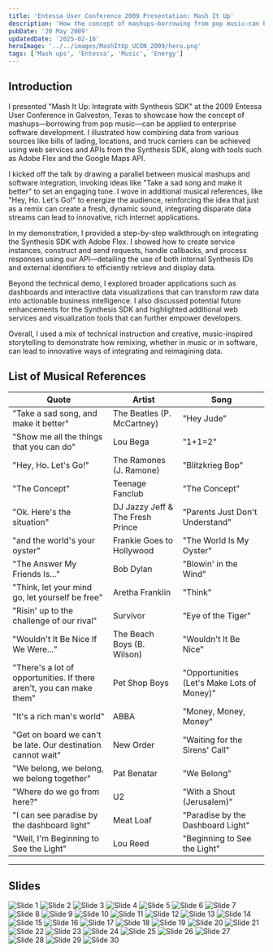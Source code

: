 ```yaml
---
title: 'Entessa User Conference 2009 Presentation: Mash It Up'
description: 'How the concept of mashups—borrowing from pop music—can be applied to enterprise software development.'
pubDate: '20 May 2009'
updatedDate: '2025-02-16'
heroImage: '../../images/MashItUp_UCON_2009/hero.png'
tags: ['Mash ups', 'Entessa', 'Music', 'Energy']
---
```




## Introduction

I presented "Mash It Up: Integrate with Synthesis SDK" at the 2009 Entessa User Conference in Galveston, Texas to showcase how the concept of mashups—borrowing from pop music—can be applied to enterprise software development. I illustrated how combining data from various sources like bills of lading, locations, and truck carriers can be achieved using web services and APIs from the Synthesis SDK, along with tools such as Adobe Flex and the Google Maps API.

I kicked off the talk by drawing a parallel between musical mashups and software integration, invoking ideas like "Take a sad song and make it better" to set an engaging tone. I wove in additional musical references, like "Hey, Ho. Let's Go!" to energize the audience, reinforcing the idea that just as a remix can create a fresh, dynamic sound, integrating disparate data streams can lead to innovative, rich internet applications.

In my demonstration, I provided a step-by-step walkthrough on integrating the Synthesis SDK with Adobe Flex. I showed how to create service instances, construct and send requests, handle callbacks, and process responses using our API—detailing the use of both internal Synthesis IDs and external identifiers to efficiently retrieve and display data.

Beyond the technical demo, I explored broader applications such as dashboards and interactive data visualizations that can transform raw data into actionable business intelligence. I also discussed potential future enhancements for the Synthesis SDK and highlighted additional web services and visualization tools that can further empower developers.

Overall, I used a mix of technical instruction and creative, music-inspired storytelling to demonstrate how remixing, whether in music or in software, can lead to innovative ways of integrating and reimagining data.

## List of Musical References

| Quote                                                                | Artist                           | Song                                       |
| -------------------------------------------------------------------- | -------------------------------- | ------------------------------------------ |
| "Take a sad song, and make it better"                                | The Beatles (P. McCartney)       | "Hey Jude"                                 |
| "Show me all the things that you can do"                             | Lou Bega                         | "1+1=2"                                    |
| "Hey, Ho. Let's Go!"                                                 | The Ramones (J. Ramone)          | "Blitzkrieg Bop"                           |
| "The Concept"                                                        | Teenage Fanclub                  | "The Concept"                              |
| "Ok. Here's the situation"                                           | DJ Jazzy Jeff & The Fresh Prince | "Parents Just Don't Understand"            |
| "and the world's your oyster"                                        | Frankie Goes to Hollywood        | "The World Is My Oyster"                   |
| "The Answer My Friends Is..."                                        | Bob Dylan                        | "Blowin' in the Wind"                      |
| "Think, let your mind go, let yourself be free"                      | Aretha Franklin                  | "Think"                                    |
| "Risin' up to the challenge of our rival"                            | Survivor                         | "Eye of the Tiger"                         |
| "Wouldn't It Be Nice If We Were..."                                  | The Beach Boys (B. Wilson)       | "Wouldn't It Be Nice"                      |
| "There's a lot of opportunities. If there aren't, you can make them" | Pet Shop Boys                    | "Opportunities (Let's Make Lots of Money)" |
| "It's a rich man's world"                                            | ABBA                             | "Money, Money, Money"                      |
| "Get on board we can't be late. Our destination cannot wait"         | New Order                        | "Waiting for the Sirens' Call"             |
| "We belong, we belong, we belong together"                           | Pat Benatar                      | "We Belong"                                |
| "Where do we go from here?"                                          | U2                               | "With a Shout (Jerusalem)"                 |
| "I can see paradise by the dashboard light"                          | Meat Loaf                        | "Paradise by the Dashboard Light"          |
| "Well, I'm Beginning to See the Light"                               | Lou Reed                         | "Beginning to See the Light"               |

---

## Slides

<Image src={slide1} alt="Slide 1" class="shadow-lg" />
<Image src={slide2} alt="Slide 2" class="shadow-lg" />
<Image src={slide3} alt="Slide 3" class="shadow-lg" />
<Image src={slide4} alt="Slide 4" class="shadow-lg" />
<Image src={slide5} alt="Slide 5" class="shadow-lg" />
<Image src={slide6} alt="Slide 6" class="shadow-lg" />
<Image src={slide7} alt="Slide 7" class="shadow-lg" />
<Image src={slide8} alt="Slide 8" class="shadow-lg" />
<Image src={slide9} alt="Slide 9" class="shadow-lg" />
<Image src={slide10} alt="Slide 10" class="shadow-lg" />
<Image src={slide11} alt="Slide 11" class="shadow-lg" />
<Image src={slide12} alt="Slide 12" class="shadow-lg" />
<Image src={slide13} alt="Slide 13" class="shadow-lg" />
<Image src={slide14} alt="Slide 14" class="shadow-lg" />
<Image src={slide15} alt="Slide 15" class="shadow-lg" />
<Image src={slide16} alt="Slide 16" class="shadow-lg" />
<Image src={slide17} alt="Slide 17" class="shadow-lg" />
<Image src={slide18} alt="Slide 18" class="shadow-lg" />
<Image src={slide19} alt="Slide 19" class="shadow-lg" />
<Image src={slide20} alt="Slide 20" class="shadow-lg" />
<Image src={slide21} alt="Slide 21" class="shadow-lg" />
<Image src={slide22} alt="Slide 22" class="shadow-lg" />
<Image src={slide23} alt="Slide 23" class="shadow-lg" />
<Image src={slide24} alt="Slide 24" class="shadow-lg" />
<Image src={slide25} alt="Slide 25" class="shadow-lg" />
<Image src={slide26} alt="Slide 26" class="shadow-lg" />
<Image src={slide27} alt="Slide 27" class="shadow-lg" />
<Image src={slide28} alt="Slide 28" class="shadow-lg" />
<Image src={slide29} alt="Slide 29" class="shadow-lg" />
<Image src={slide30} alt="Slide 30" class="shadow-lg" />

